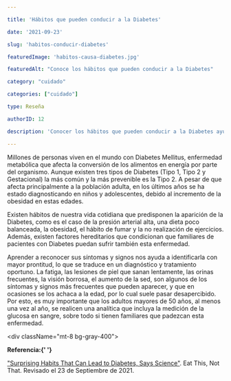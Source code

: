 ```yaml
---

title: 'Hábitos que pueden conducir a la Diabetes'

date: '2021-09-23'

slug: 'habitos-conducir-diabetes'

featuredImage: 'habitos-causa-diabetes.jpg'

featuredAlt: "Conoce los hábitos que pueden conducir a la Diabetes"

category: "cuidado"

categories: ["cuidado"]

type: Reseña

authorID: 12

description: 'Conocer los hábitos que pueden conducir a la Diabetes ayudará a reducir el riesgo de padecer la enfermedad y a controlar sus efectos.'

---
```






Millones de personas viven en el mundo con Diabetes Mellitus, enfermedad metabólica que afecta la conversión de los alimentos en energía por parte del organismo. Aunque existen tres tipos de Diabetes (Tipo 1, Tipo 2 y Gestacional) la más común y la más prevenible es la Tipo 2. A pesar de que afecta principalmente a la población adulta, en los últimos años se ha estado diagnosticando en niños y adolescentes, debido al incremento de la obesidad en estas edades.



Existen hábitos de nuestra vida cotidiana que predisponen la aparición de la Diabetes, como es el caso de la presión arterial alta, una dieta poco balanceada, la obesidad, el hábito de fumar y la no realización de ejercicios. Además, existen factores hereditarios que condicionan que familiares de pacientes con Diabetes puedan sufrir también esta enfermedad.



Aprender a reconocer sus síntomas y signos nos ayuda a identificarla con mayor prontitud, lo que se traduce en un diagnóstico y tratamiento oportuno. La fatiga, las lesiones de piel que sanan lentamente, las orinas frecuentes, la visión borrosa, el aumento de la sed, son algunos de los síntomas y signos más frecuentes que pueden aparecer, y que en ocasiones se los achaca a la edad, por lo cual suele pasar desapercibido. Por esto, es muy importante que los adultos mayores de 50 años, al menos una vez al año, se realicen una analítica que incluya la medición de la glucosa en sangre, sobre todo si tienen familiares que padezcan esta enfermedad.


<div className="mt-8 bg-gray-400">


<b>Referencia:{' '}</b>

 <a href="https://www.eatthis.com/news-surprising-habits-causing-diabetes/" rel="nofollow" target="_blank">"Surprising Habits That Can Lead to Diabetes, Says Science"</a>. Eat This, Not That. Revisado el 23 de Septiembre de 2021.



  </div>
